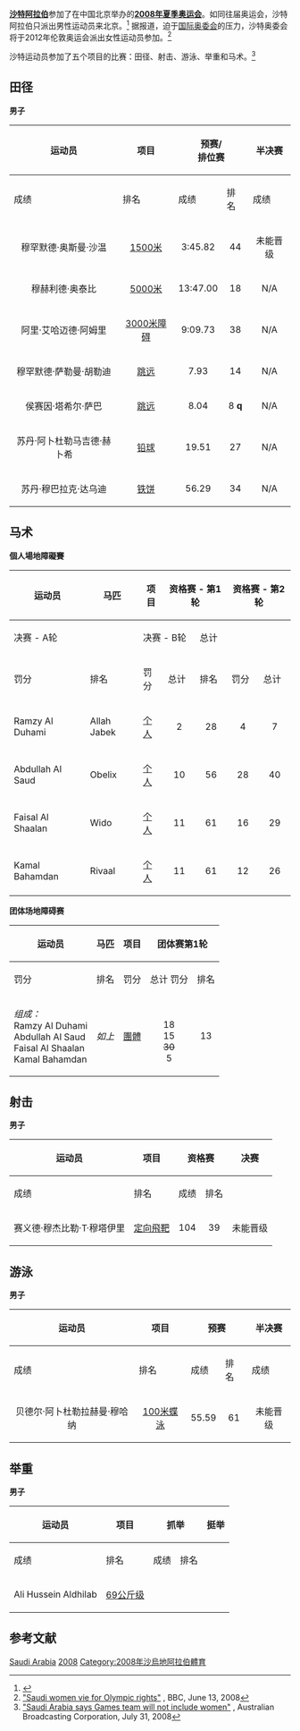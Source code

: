 {{Infobox Country Olympics
|NOC=KSA
|games=2008年夏季
|competitors=15
|sports= 5
|flagbearer=[[阿尔-库瓦伊尔迪|阿尔-库瓦伊尔迪]]
|gold=
|silver=
|bronze=
|总计=
|rank=
}}

'''[[沙特阿拉伯|沙特阿拉伯]]'''参加了在中国北京举办的'''[[2008年夏季奥运会|2008年夏季奥运会]]'''。如同往届奥运会，沙特阿拉伯只派出男性运动员来北京。<ref>{{cite web|title=沙特阿拉伯奥运代表团将无女性运动员出征北京|url=http://www.chinanews.com/olympic/news/2008/07-31/1330762.shtml|publisher=中新网|accessdate=2011-08-16|date=2008年7月31日|archive-date=2016-03-05|archive-url=https://web.archive.org/web/20160305085539/http://www.chinanews.com/olympic/news/2008/07-31/1330762.shtml|dead-url=no}}</ref> 据报道，迫于[[国际奥林匹克委员会|国际奥委会]]的压力，沙特奥委会将于2012年伦敦奥运会派出女性运动员参加。<ref>[http://news.bbc.co.uk/2/hi/middle_east/7449220.stm "Saudi women vie for Olympic rights"] {{Wayback|url=http://news.bbc.co.uk/2/hi/middle_east/7449220.stm |date=20080907154811 }}, BBC, June 13, 2008</ref>

沙特运动员参加了五个项目的比赛：田径、射击、游泳、举重和马术。<ref>[http://www.abc.net.au/news/stories/2008/07/31/2319957.htm?site=olympics/2008 "Saudi Arabia says Games team will not include women"] {{Wayback|url=http://www.abc.net.au/news/stories/2008/07/31/2319957.htm?site=olympics%2F2008 |date=20121108032419 }}, Australian Broadcasting Corporation, July 31, 2008</ref>

==<!-- 注释出：[[Image:Athletics_2008.gif|30px]] --> 田径==
{{main|2008年夏季奥林匹克运动会田径比赛}}

'''男子'''
{|class=wikitable style="font-size:90%"
|-
!rowspan="2"|运动员
!rowspan="2"|项目
!colspan="2"|预赛/<br/>排位赛
!colspan="2"|半决赛
!colspan="2"|决赛
|-
!成绩
!排名
!成绩
!排名
!成绩
!排名
|-资格赛 - 第1轮
|align="center"|穆罕默德·奥贝德·萨勒希
|align="center"|[[2008年夏季奧林匹克運動會田徑比賽－男子800米|800米]]
|align="center"|1:47.02
|align="center"|24 '''Q'''
|align="center"|1:47.14
|align="center"|19
|align="center" colspan="2"|未能晋级
|-
|align="center"|穆罕默德·奥斯曼·沙温
|align="center"|[[2008年夏季奧林匹克運動會田徑比賽－男子1500米|1500米]]
|align="center"|3:45.82
|align="center"|44
|align="center" colspan="4"|未能晋级
|-
|align="center"|穆赫利德·奥泰比
|align="center"|[[2008年夏季奧林匹克運動會田徑比賽－男子5000米|5000米]]
|align="center"|13:47.00
|align="center"|18
|align="center" colspan="2"|N/A
|align="center" colspan="2"|未能晋级
|-
|align="center"|阿里·艾哈迈德·阿姆里
|align="center"|[[2008年夏季奧林匹克運動會田徑比賽－男子3000米障礙|3000米障碍]]
|align="center"|9:09.73
|align="center"|38
|align="center" colspan="2"|N/A
|align="center" colspan="2"|未能晋级
|-
|align="center"|穆罕默德·萨勒曼·胡勒迪
|align="center"|[[2008年夏季奧林匹克運動會田徑比賽－男子跳远|跳远]]
|align="center"|7.93
|align="center"|14
|align="center" colspan="2"|N/A
|align="center" colspan="2"|未能晋级
|-
|align="center"|侯赛因·塔希尔·萨巴
|align="center"|[[2008年夏季奧林匹克運動會田徑比賽－男子跳远|跳远]]
|align="center"|8.04
|align="center"|8 '''q'''
|align="center" colspan="2"|N/A
|align="center"|7.80
|align="center"|11
|-
|align="center"|苏丹·阿卜杜勒马吉德·赫卜希
|align="center"|[[2008年夏季奧林匹克運動會田徑比賽－男子铅球|铅球]]
|align="center"|19.51
|align="center"|27
|align="center" colspan="2"|N/A
|align="center" colspan="2"|未能晋级
|-
|align="center"|苏丹·穆巴拉克·达乌迪
|align="center"|[[2008年夏季奧林匹克運動會田徑比賽－男子铁饼|铁饼]]
|align="center"|56.29
|align="center"|34
|align="center" colspan="2"|N/A
|align="center" colspan="2"|未能晋级
|}

==<!-- 注释出：[[Image:Equestrian_2008.gif|30px]] --> 马术==
{{main|2008年夏季奧林匹克運動會馬術比賽|2008年夏季奧林匹克運動會馬術比賽－資格賽}}

'''個人場地障礙賽'''
{|class=wikitable style="font-size:90%"
|-
!rowspan="3"|运动员
!rowspan="3"|马匹
!rowspan="3"|项目
!colspan="2" rowspan="2"|资格赛 - 第1轮
!colspan="3" rowspan="2"|资格赛 - 第2轮
!colspan="3" rowspan="2"|资格赛 - 第3轮
!colspan="6"|决赛
|-
!colspan="2"|决赛 - A轮
!colspan="2"|决赛 - B轮
!colspan="2"|总计
|-
!罚分
!排名
!罚分
!总计 
!排名
!罚分
!总计 
!排名
!罚分
!排名
!罚分
!排名
!罚分
!排名
|-
|Ramzy Al Duhami
|Allah Jabek
|[[2008年夏季奧林匹克運動會馬術比賽－個人場地障礙賽|个人]]
|align="center"|2
|align="center"|28
|align="center"|4
|align="center"|7
|align="center"|15
|align="center"|8
|align="center"|16
|align="center"|18
|align="center"|8
|align="center"|23
|align="center" colspan="4" |未能晋级
|-
|Abdullah Al Saud
|Obelix
|[[2008年夏季奧林匹克運動會馬術比賽－個人場地障礙賽|个人]]
|align="center"|10
|align="center"|56
|align="center"|28
|align="center"|40
|align="center"|60
|align="center" colspan="9" rowspan="3" |未能晋级
|-
|Faisal Al Shaalan
|Wido
|[[2008年夏季奧林匹克運動會馬術比賽－個人場地障礙賽|个人]]
|align="center"|11
|align="center"|61
|align="center"|16
|align="center"|29
|align="center"|58
|-
|Kamal Bahamdan
|Rivaal
|[[2008年夏季奧林匹克運動會馬術比賽－個人場地障礙賽|个人]]
|align="center"|11
|align="center"|61
|align="center"|12
|align="center"|26
|align="center"|54
|}

'''团体场地障碍赛'''
{|class=wikitable style="font-size:90%"
|-
!rowspan="2"|运动员
!rowspan="2"|马匹
!rowspan="2"|项目
!colspan="2" |团体赛第1轮
!colspan="3" |团体赛第2轮
|-
!罚分
!排名
!罚分
!总计 罚分
!排名
|-
|''组成：''<br />Ramzy Al Duhami<br />Abdullah Al Saud<br />Faisal Al Shaalan<br />Kamal Bahamdan
|''如上''
|[[2008年夏季奧林匹克運動會馬術比賽－團體場地障礙賽|團體]]
|align="center"|<br> 18 <br> 15 <br> <s>30</s> <br> 5
|align="center"|13
|align="center" colspan="3" |未能晋级
|}

==<!-- 注释出：[[Image:Shooting_2008.gif|30px]] --> 射击 ==
{{main|2008年夏季奥林匹克运动会射击比赛|2008年夏季奥林匹克运动会射击比赛－資格賽}}

'''男子'''
{| class="wikitable" style="font-size:90%"
|-
!rowspan="2"|运动员
!rowspan="2"|项目
!colspan="2"|资格赛
!colspan="2"|决赛
!rowspan="2"|排名
|-
!成绩
!排名
!成绩
!排名
|-
|赛义德·穆杰比勒·T·穆塔伊里
|[[2008年夏季奧林匹克運動會射擊比賽－男子定向飛靶|定向飛靶]]
|align="center"|104
|align="center"|39
|align="center" colspan="3" |未能晋级
|}

==<!-- 注释出：[[Image:Swimming_2008.gif|30px]] --> 游泳==
{{main|2008年夏季奥林匹克运动会游泳比赛}}

'''男子'''
{|class=wikitable style="font-size:90%"
|-
!rowspan="2"|运动员
!rowspan="2"|项目
!colspan="2"|预赛
!colspan="2"|半决赛
!colspan="2"|决赛
|-
!成绩
!排名
!成绩
!排名
!成绩
!排名
|-
|align="center"|贝德尔·阿卜杜勒拉赫曼·穆哈纳 
|align="center"|[[2008年夏季奧林匹克運動會游泳比賽－男子100米蝶泳|100米蝶泳]]
|align="center"|55.59
|align="center"|61
|align="center" colspan="4"|未能晋级
|}

==举重 ==
{{main|2008年夏季奥林匹克运动会举重比赛|2008年夏季奥林匹克运动会举重比赛－資格賽}}

'''男子'''
{| class="wikitable" style="font-size:90%"
|-
!rowspan="2"|运动员
!rowspan="2"|项目
!colspan="2"|抓举
!colspan="2"|挺举
!rowspan="2"|总计
!rowspan="2"|排名
|-
!成绩
!排名
!成绩
!排名
|-
|Ali Hussein Aldhilab
|[[2008年夏季奧林匹克运动会举重比赛－男子69公斤级|69公斤级]]
|
|
|
|
|
|
|}

==参考文献==
{{reflist}}

{{NOCin2008SummerOlympics}}

[[Category:2008年夏季奥林匹克运动会代表团|Saudi Arabia]]
[[Category:奧林匹克運動會沙烏地阿拉伯代表團|2008]]
[[Category:2008年沙烏地阿拉伯體育|Category:2008年沙烏地阿拉伯體育]]